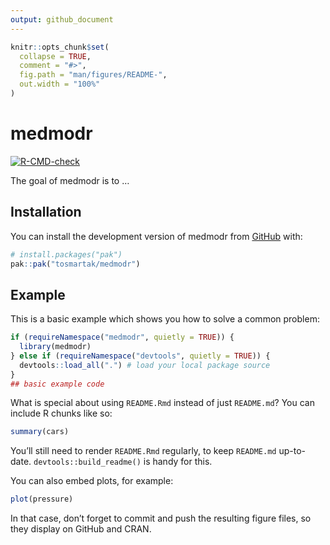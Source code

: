 ```yaml
---
output: github_document
---
```


<!-- README.md is generated from README.Rmd. Please edit that file -->

```r
knitr::opts_chunk$set(
  collapse = TRUE,
  comment = "#>",
  fig.path = "man/figures/README-",
  out.width = "100%"
)
```

# medmodr

<!-- badges: start -->
[![R-CMD-check](https://github.com/tosmartak/medmodr/actions/workflows/R-CMD-check.yaml/badge.svg)](https://github.com/tosmartak/medmodr/actions/workflows/R-CMD-check.yaml)
<!-- badges: end -->

The goal of medmodr is to ...

## Installation

You can install the development version of medmodr from [GitHub](https://github.com/) with:

``` r
# install.packages("pak")
pak::pak("tosmartak/medmodr")
```

## Example

This is a basic example which shows you how to solve a common problem:

```r
if (requireNamespace("medmodr", quietly = TRUE)) {
  library(medmodr)
} else if (requireNamespace("devtools", quietly = TRUE)) {
  devtools::load_all(".") # load your local package source
}
## basic example code
```

What is special about using `README.Rmd` instead of just `README.md`? You can include R chunks like so:

```r
summary(cars)
```

You'll still need to render `README.Rmd` regularly, to keep `README.md` up-to-date. `devtools::build_readme()` is handy for this.

You can also embed plots, for example:

```r
plot(pressure)
```

In that case, don't forget to commit and push the resulting figure files, so they display on GitHub and CRAN.
